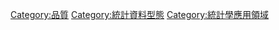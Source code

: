 {{Commonscat|Quality control}}

[[Category:品質|Category:品質]]
[[Category:統計資料型態|Category:統計資料型態]]
[[Category:統計學應用領域|Category:統計學應用領域]]